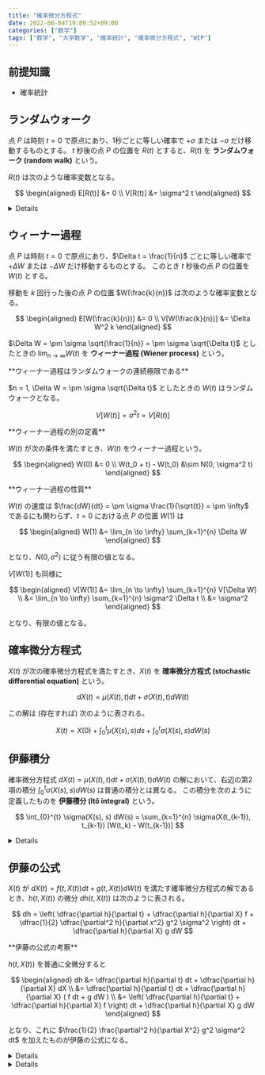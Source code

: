 ```yaml
---
title: "確率微分方程式"
date: 2022-06-04T19:09:52+09:00
categories: ["数学"]
tags: ["数学", "大学数学", "確率統計", "確率微分方程式", "WIP"]
---
```



## 前提知識

- <Link href="/posts/statistics">確率統計</Link>

## ランダムウォーク

点 $P$ は時刻 $t=0$ で原点にあり、1秒ごとに等しい確率で $+\sigma$ または $-\sigma$ だけ移動するものとする。
$t$ 秒後の点 $P$ の位置を $R(t)$ とすると、$R(t)$ を **ランダムウォーク (random walk)** という。

$R(t)$ は次のような確率変数となる。

$$
\begin{aligned}
E[R(t)] &= 0 \\
V[R(t)] &= \sigma^2 t
\end{aligned}
$$

<Details title="E[R(t)], V[R(t)] の導出">

$$
\Delta R(t) = R(t + \Delta t) - R(t)
$$

とおくと、$\Delta R(t)$ は次のような確率変数となる。

$$
\begin{aligned}
E[\Delta R(t)] &= 0 \\
V[\Delta R(t)] &= \sigma^2
\end{aligned}
$$

よって

$$
\begin{aligned}
E[R(t)] &= E[\Delta R(0) + \Delta R(1) + \cdots + \Delta R(t)] \\
  &= E[\Delta R(0)] + E[\Delta R(1)] + \cdots + E[\Delta R(t)] \\
  &= 0 \\
V[R(t)] &= V[\Delta R(0) + \Delta R(1) + \cdots + \Delta R(t)] \\
  &= V[\Delta R(0)] + V[\Delta R(1)] + \cdots + V[\Delta R(t)] \\
  &= \sigma^2 + \sigma^2 + \cdots + \sigma^2 \\
  &= \sigma^2 t
\end{aligned}
$$

</Details>

## ウィーナー過程

点 $P$ は時刻 $t=0$ で原点にあり、$\Delta t = \frac{1}{n}$ ごとに等しい確率で $+\Delta W$ または $-\Delta W$ だけ移動するものとする。
このとき $t$ 秒後の点 $P$ の位置を $W(t)$ とする。

移動を $k$ 回行った後の点 $P$ の位置 $W(\frac{k}{n})$ は次のような確率変数となる。

$$
\begin{aligned}
E[W(\frac{k}{n})] &= 0 \\
V[W(\frac{k}{n})] &= \Delta W^2 k
\end{aligned}
$$

$\Delta W = \pm \sigma \sqrt{\frac{1}{n}} = \pm \sigma \sqrt{\Delta t}$ としたときの $\lim_{n \to \infty} W(t)$ を **ウィーナー過程 (Wiener process)** という。

<Hint level="info">
  **ウィーナー過程はランダムウォークの連続極限である**
  
$n = 1, \Delta W = \pm \sigma \sqrt{\Delta t}$ としたときの $W(t)$ はランダムウォークとなる。
  
$$
V[W(t)] = \sigma^2 t = V[R(t)]
$$

</Hint>

<Hint level="info">
  **ウィーナー過程の別の定義**

$W(t)$ が次の条件を満たすとき、$W(t)$ をウィーナー過程という。

$$
\begin{aligned}
W(0) &= 0 \\
W(t_0 + t) - W(t_0) &\sim N(0, \sigma^2 t)
\end{aligned}
$$

</Hint>

<Hint level="info">
  **ウィーナー過程の性質**
  
$W(t)$ の速度は $\frac{dW}{dt} = \pm \sigma \frac{1}{\sqrt{t}} = \pm \infty$ であるにも関わらず、$t = 0$ における点 $P$ の位置 $W(1)$ は

$$
\begin{aligned}
W(1) &= \lim_{n \to \infty} \sum_{k=1}^{n} \Delta W
\end{aligned}
$$

となり、$N(0, \sigma^2)$ に従う有限の値となる。

$V[W(1)]$ も同様に

$$
\begin{aligned}
V[W(1)] &= \lim_{n \to \infty} \sum_{k=1}^{n} V[\Delta W] \\
  &= \lim_{n \to \infty} \sum_{k=1}^{n} \sigma^2 \Delta t \\
  &= \sigma^2
\end{aligned}
$$

となり、有限の値となる。

</Hint>

## 確率微分方程式

$X(t)$ が次の確率微分方程式を満たすとき、$X(t)$ を **確率微分方程式 (stochastic differential equation)** という。

$$
dX(t) = \mu(X(t), t) dt + \sigma(X(t), t) dW(t)
$$

この解は (存在すれば) 次のように表される。

$$
X(t) = X(0) + \int_{0}^{t} \mu(X(s), s) ds + \int_{0}^{t} \sigma(X(s), s) dW(s)
$$

## 伊藤積分

確率微分方程式 $dX(t) = \mu(X(t), t) dt + \sigma(X(t), t) dW(t)$ の解において、右辺の第2項の積分 $\int_{0}^{t} \sigma(X(s), s) dW(s)$ は普通の積分とは異なる。
この積分を次のように定義したものを **伊藤積分 (Itô integral)** という。

$$
\int_{0}^{t} \sigma(X(s), s) dW(s) = \sum_{k=1}^{n} \sigma(X(t_{k-1}), t_{k-1}) [W(t_k) - W(t_{k-1})]
$$

<Details title="伊藤積分を定義する理由">
確率微分方程式 $dX = bW(t) dW$ の解を考える。

普通に両辺を積分すると

$$
\begin{aligned}
X(t) &= X(0) + \int_{0}^{t} b W(s) dW \\
  &= X(0) + \dfrac{b}{2} W^2(t)
\end{aligned}
$$

となりそうだが、$b = 1, X(0) = 0, X(5) = 10, W(5) = 10$ とすると

$$
\begin{aligned}
\Delta X(5) &= X(6) - X(5) \\
  &\approx b W(5) [W(6) - W(5)] \\
  &= 10 [W(6) - W(5)]
\end{aligned}
$$

ここで $W(6) - W(5) = \Delta W(5) \sim N(0, 1)$ なので、$0.17$ 程度の確率で $\Delta W(5) < -1, \Delta X(5) < -10$ となり、$X(6) < 0$ となる。
しかし、普通の積分の解は $X(6) = \frac{1}{2} W^2(6) > 0$ となるため、矛盾する。

伊藤積分の定義で $bW(t) dW$ を積分すると

$$
\begin{aligned}
X(t) &= X(0) + \sum_{k=1}^{n} b W(t_{k-1}) [W(t_k) - W(t_{k-1})] \\
  &= X(0) + \sum_{k=1}^{n} b \left\{ \dfrac{1}{2} [W(t_k) + W(t_{k-1})] - \dfrac{1}{2} [W(t_k) - W(t_{k-1})] \right\} [W(t_k) - W(t_{k-1})] \\
  &= X(0) + \dfrac{b}{2} \sum_{k=1}^{n} [W^2(t_k) - W^2(t_{k-1})] - \dfrac{b}{2} \sum_{k=1}^{n} [W(t_k) - W(t_{k-1})]^2
\end{aligned}
$$

ここで

$$
\begin{aligned}
\sum_{k=1}^{n} [W^2(t_k) - W^2(t_{k-1})] &= W^2(t_n) - W^2(t_0) \\
  &= W^2(t) - W^2(0) \\
  &= W^2(t) \\
\sum_{k=1}^{n} [W(t_k) - W(t_{k-1})]^2 &= \sum_{k=1}^{n} \Delta W^2(t_{k-1}) \\
  &= \sum_{k=1}^{n} \sigma^2 (t_k - t_{k-1}) \\
  &= \sigma^2 t
\end{aligned}
$$

これを代入すると

$$
X(t) = X(0) + \dfrac{b}{2} W^2(t) - \dfrac{b}{2} \sigma^2 t
$$

となるため、矛盾が生じない。

</Details>

## 伊藤の公式

$X(t)$ が $dX(t) = f(t, X(t)) dt + g(t, X(t)) dW(t)$ を満たす確率微分方程式の解であるとき、$h(t, X(t))$ の微分 $dh(t, X(t))$ は次のように表される。

$$
dh = \left( \dfrac{\partial h}{\partial t} + \dfrac{\partial h}{\partial X} f + \dfrac{1}{2} \dfrac{\partial^2 h}{\partial x^2} g^2 \sigma^2 \right) dt + \dfrac{\partial h}{\partial X} g dW
$$

<Hint level="info">
  **伊藤の公式の考察**

$h(t, X(t))$ を普通に全微分すると

$$
\begin{aligned}
dh &= \dfrac{\partial h}{\partial t} dt + \dfrac{\partial h}{\partial X} dX \\
  &= \dfrac{\partial h}{\partial t} dt + \dfrac{\partial h}{\partial X} ( f dt + g dW ) \\
  &= \left( \dfrac{\partial h}{\partial t} + \dfrac{\partial h}{\partial X} f \right) dt + \dfrac{\partial h}{\partial X} g dW
\end{aligned}
$$

となり、これに $\frac{1}{2} \frac{\partial^2 h}{\partial X^2} g^2 \sigma^2 dt$ を加えたものが伊藤の公式になる。

</Hint>

<Details title="導出">

$dh$ をテイラー展開すると

$$
\begin{aligned}
dh &= \dfrac{\partial h}{\partial t} dt + \dfrac{\partial h}{\partial X} dX \\
  &+ \dfrac{1}{2} \dfrac{\partial^2 h}{\partial t^2} {dt}^2 + \dfrac{\partial^2 h}{\partial t \partial X} dt dX + \dfrac{1}{2} \dfrac{\partial^2 h}{\partial X^2} {dX}^2 \\
  &+ \cdots \\
  &= \dfrac{\partial h}{\partial t} dt + \dfrac{\partial h}{\partial X} ( f dt + g dW ) \\
  &+ \dfrac{1}{2} \dfrac{\partial^2 h}{\partial t^2} {dt}^2 + \dfrac{\partial^2 h}{\partial t \partial X} dt ( f dt + g dW ) + \dfrac{1}{2} \dfrac{\partial^2 h}{\partial X^2} ( f dt + g dW )^2 \\
  &+ \cdots \\
\end{aligned}
$$

ここで

$$
\begin{aligned}
dt^2 &= 0 \\
dt dW &= \pm \sigma dt \sqrt{dt} = \pm \sigma {dt}^{3/2} = 0 \\
dW^2 &= \pm \sigma^2 dt \\
\end{aligned}
$$

を用いると

$$
\begin{aligned}
dh &= \dfrac{\partial h}{\partial t} dt + \dfrac{\partial h}{\partial X} ( f dt + g dW ) + \dfrac{1}{2} \dfrac{\partial^2 h}{\partial X^2} g^2 \sigma^2 dt \\
  &= \left( \dfrac{\partial h}{\partial t} + \dfrac{\partial h}{\partial X} f + \dfrac{1}{2} \dfrac{\partial^2 h}{\partial X^2} g^2 \sigma^2 \right) dt + \dfrac{\partial h}{\partial X} g dW \\
\end{aligned}
$$

</Details>

<Details title="伊藤の公式を使って再び ∫WdW を考える">
  $X(t) = W(t)$ のとき、$h(t, X(t)) = X^2(t)$ とすると、伊藤の公式より

$$
\begin{aligned}
dh &= \left( \dfrac{\partial h}{\partial t} + \dfrac{\partial h}{\partial X} f + \dfrac{1}{2} \dfrac{\partial^2 h}{\partial x^2} g^2 \sigma^2 \right) dt + \dfrac{\partial h}{\partial X} g dW \\
  &= \sigma^2 dt + 2 X dW \\
  &= \sigma^2 dt + 2 W dW \\
\end{aligned}
$$

両辺を積分すると

$$
\begin{aligned}
\int_{0}^{t} dh &= \int_{0}^{t} \sigma^2 dt + 2 \int_{0}^{t} W dW \\
  &= \sigma^2 t + 2 \int_{0}^{t} W^2 dW
\end{aligned}
$$

また

$$
\int_{0}^{t} dh = h(t) - h(0) = W^2(t) - W^2(0) = W^2(t)
$$

であることから

$$
\begin{aligned}
\sigma^2 t + 2 \int_{0}^{t} W^2 dW &= W^2(t) \\
\int_{0}^{t} W^2 dW &= \dfrac{1}{2} \left( W^2(t) - \sigma^2 t \right)
\end{aligned}
$$

となる。

</Details>
